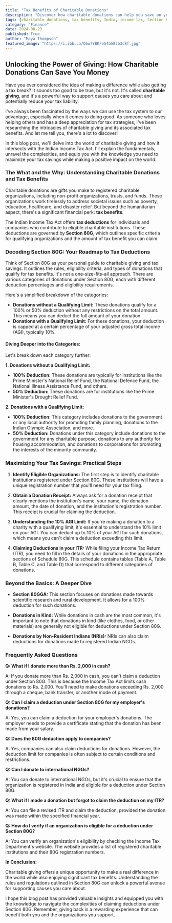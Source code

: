 ```yaml
---
title: "Tax Benefits of Charitable Donations"
description: "Discover how charitable donations can help you save on your taxes in India. This guide explains Section 80G of the Income Tax Act, providing insights on eligible organizations, deduction percentages, and practical tips for maximizing your tax savings."
tags: [charitable donations, tax benefits, India, income tax, Section 80G, NGO, tax deductions, tax planning, giving back, social impact, non-profit]
category: "Finance"
date: 2024-08-23
published: True
author: "Maya Thompson"
featured_image: "https://i.ibb.co/Qbw7YBK/e54b582b3c8f.jpg"
---
```


##  Unlocking the Power of Giving: How Charitable Donations Can Save You Money 

Have you ever considered the idea of making a difference while also getting a tax break? It sounds too good to be true, but it's not. It's called **charitable giving**, and it's a powerful way to support causes you care about and potentially reduce your tax liability. 

I've always been fascinated by the ways we can use the tax system to our advantage, especially when it comes to doing good. As someone who loves helping others and has a deep appreciation for tax strategies, I've been researching the intricacies of charitable giving and its associated tax benefits.  And let me tell you, there's a lot to discover! 

In this blog post, we'll delve into the world of charitable giving and how it intersects with the Indian Income Tax Act. I'll explain the fundamentals, unravel the complexities, and equip you with the knowledge you need to maximize your tax savings while making a positive impact on the world. 

###  The What and the Why: Understanding Charitable Donations and Tax Benefits

Charitable donations are gifts you make to registered charitable organizations, including non-profit organizations, trusts, and funds. These organizations work tirelessly to address societal issues such as poverty, education, healthcare, and disaster relief. But beyond the humanitarian aspect, there's a significant financial perk: **tax benefits**. 

The Indian Income Tax Act offers **tax deductions** for individuals and companies who contribute to eligible charitable institutions. These deductions are governed by **Section 80G**, which outlines specific criteria for qualifying organizations and the amount of tax benefit you can claim. 

###  Decoding Section 80G: Your Roadmap to Tax Deductions

Think of Section 80G as your personal guide to charitable giving and tax savings. It outlines the rules, eligibility criteria, and types of donations that qualify for tax benefits.  It's not a one-size-fits-all approach.  There are various categories of donations under Section 80G, each with different deduction percentages and eligibility requirements. 

Here's a simplified breakdown of the categories:

- **Donations without a Qualifying Limit:** These donations qualify for a 100% or 50% deduction without any restrictions on the total amount.  This means you can deduct the full amount of your donation. 
- **Donations with a Qualifying Limit:** For these donations, your deduction is capped at a certain percentage of your adjusted gross total income (AGI), typically 10%. 

####  Diving Deeper into the Categories:

Let's break down each category further:

**1. Donations without a Qualifying Limit:**

* **100% Deduction:**  These donations are typically for institutions like the Prime Minister's National Relief Fund, the National Defence Fund, the National Illness Assistance Fund, and others. 
* **50% Deduction:** These donations are for institutions like the Prime Minister's Drought Relief Fund.

**2. Donations with a Qualifying Limit:**

* **100% Deduction:** This category includes donations to the government or any local authority for promoting family planning, donations to the Indian Olympic Association, and more.
* **50% Deduction:** Donations under this category include donations to the government for any charitable purpose, donations to any authority for housing accommodation, and donations to corporations for promoting the interests of the minority community. 

###  Maximizing Your Tax Savings:  Practical Steps

1. **Identify Eligible Organizations:**  The first step is to identify charitable institutions registered under Section 80G.  These institutions will have a unique registration number that you'll need for your tax filing.

2. **Obtain a Donation Receipt:** Always ask for a donation receipt that clearly mentions the institution's name, your name, the donation amount, the date of donation, and the institution's registration number. This receipt is crucial for claiming the deduction.

3. **Understanding the 10% AGI Limit:** If you're making a donation to a charity with a qualifying limit, it's essential to understand the 10% limit on your AGI. You can deduct up to 10% of your AGI for such donations, which means you can't claim a deduction exceeding this limit. 

4. **Claiming Deductions in your ITR:** While filing your Income Tax Return (ITR), you need to fill in the details of your donations in the appropriate sections of Schedule 80G. This schedule contains tables (Table A, Table B, Table C, and Table D) that correspond to different categories of donations.

###  Beyond the Basics:  A Deeper Dive

- **Section 80GGA:** This section focuses on donations made towards scientific research and rural development. It allows for a 100% deduction for such donations. 

- **Donations in Kind:**  While donations in cash are the most common, it's important to note that donations in kind (like clothes, food, or other materials) are generally not eligible for deductions under Section 80G.

- **Donations by Non-Resident Indians (NRIs):** NRIs can also claim deductions for donations made to registered Indian NGOs.  

###  Frequently Asked Questions

**Q: What if I donate more than Rs. 2,000 in cash?**

A: If you donate more than Rs. 2,000 in cash, you can't claim a deduction under Section 80G.  This is because the Income Tax Act limits cash donations to Rs. 2,000. You'll need to make donations exceeding Rs. 2,000 through a cheque, bank transfer, or another mode of payment. 

**Q: Can I claim a deduction under Section 80G for my employer's donations?**

A: Yes, you can claim a deduction for your employer's donations.  The employer needs to provide a certificate stating that the donation has been made from your salary.

**Q: Does the 80G deduction apply to companies?**

A:  Yes, companies can also claim deductions for donations. However, the deduction limit for companies is often subject to certain conditions and restrictions.  

**Q: Can I donate to international NGOs?**

A: You can donate to international NGOs, but it's crucial to ensure that the organization is registered in India and eligible for a deduction under Section 80G.

**Q: What if I made a donation but forgot to claim the deduction on my ITR?**

A: You can file a revised ITR and claim the deduction, provided the donation was made within the specified financial year.  

**Q: How do I verify if an organization is eligible for a deduction under Section 80G?**

A: You can verify an organization's eligibility by checking the Income Tax Department's website. The website provides a list of registered charitable institutions and their 80G registration numbers.  

**In Conclusion:**

Charitable giving offers a unique opportunity to make a real difference in the world while also enjoying significant tax benefits.  Understanding the rules and regulations outlined in Section 80G can unlock a powerful avenue for supporting causes you care about.  

I hope this blog post has provided valuable insights and equipped you with the knowledge to navigate the complexities of claiming deductions under Section 80G.  Remember, giving back is a rewarding experience that can benefit both you and the organizations you support.